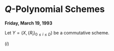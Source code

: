 # $Q$-Polynomial Schemes {#lec22}
**Friday, March 19, 1993** 

:::{.lemma #phijqhij2}
Let $Y = (X, \{R_i\}_{0\leq i\leq D})$ be a commutative scheme.

| $(i)$ 
:::

